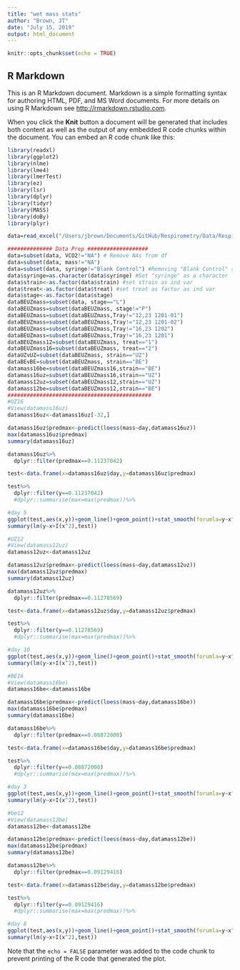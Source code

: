 ```yaml
---
title: "wet mass stats"
author: "Brown, JT"
date: "July 15, 2019"
output: html_document
---
```


```r
knitr::opts_chunk$set(echo = TRUE)
```

## R Markdown

This is an R Markdown document. Markdown is a simple formatting syntax for authoring HTML, PDF, and MS Word documents. For more details on using R Markdown see <http://rmarkdown.rstudio.com>.

When you click the **Knit** button a document will be generated that includes both content as well as the output of any embedded R code chunks within the document. You can embed an R code chunk like this:

```r
library(readxl)
library(ggplot2)
library(nlme)
library(lme4)
library(lmerTest)
library(ez)
library(lsr)
library(dplyr)
library(tidyr)
library(MASS)
library(doBy)
library(plyr)
```

```r

data=read_excel("/Users/jbrown/Documents/GitHub/Respirometry/Data/Respir.xlsx", sheet="Sheet1")

############## Data Prep ###################
data=subset(data, VCO2!="NA") # Remove NAs from df
data=subset(data, mass!="NA")
data=subset(data, syringe!="Blank Control") #Removing "Blank Control" syringes
data$syringe=as.character(data$syringe) #Set "syringe" as a character
data$strain<-as.factor(data$strain) #set strain as ind var
data$treat<-as.factor(data$treat) #set treat as factor as ind var
data$stage<-as.factor(data$stage)
dataBEUZmass=subset(data, stage=="L")
dataBEUZmass=subset(dataBEUZmass, stage!="P")
dataBEUZmass=subset(dataBEUZmass,Tray!="12,23 1201-01")
dataBEUZmass=subset(dataBEUZmass,Tray!="12,23 1201-02")
dataBEUZmass=subset(dataBEUZmass,Tray!="16,23 1202")
dataBEUZmass=subset(dataBEUZmass,Tray!="16,23 1201")
dataBEUZmass12=subset(dataBEUZmass, treat=="1")
dataBEUZmass16=subset(dataBEUZmass, treat=="2")
dataUZvUZ=subset(dataBEUZmass, strain=="UZ")
dataBEvBE=subset(dataBEUZmass, strain=="BE")
datamass16be=subset(dataBEUZmass16,strain=="BE")
datamass16uz=subset(dataBEUZmass16,strain=="UZ")
datamass12uz=subset(dataBEUZmass12,strain=="UZ")
datamass12be=subset(dataBEUZmass12,strain=="BE")
#############################################
#UZ16
#View(datamass16uz)
datamass16uz<-datamass16uz[-32,]

datamass16uz$predmax<-predict(loess(mass~day,datamass16uz))
max(datamass16uz$predmax)
summary(datamass16uz)

datamass16uz%>%
  dplyr::filter(predmax==0.11237042)

test<-data.frame(x=datamass16uz$day,y=datamass16uz$predmax)

test%>%
  dplyr::filter(y==0.11237042)
  #dplyr::summarise(max=max(predmax))%>%

#day 5
ggplot(test,aes(x,y))+geom_line()+geom_point()+stat_smooth(forumla=y~x^2)
summary(lm(y~x+I(x^2),test))

#UZ12
#View(datamass12uz)
datamass12uz<-datamass12uz

datamass12uz$predmax<-predict(loess(mass~day,datamass12uz))
max(datamass12uz$predmax)
summary(datamass12uz)

datamass12uz%>%
  dplyr::filter(predmax==0.11278569)

test<-data.frame(x=datamass12uz$day,y=datamass12uz$predmax)

test%>%
  dplyr::filter(y==0.11278569)
  #dplyr::summarise(max=max(predmax))%>%

#day 10
ggplot(test,aes(x,y))+geom_line()+geom_point()+stat_smooth(forumla=y~x^2)
summary(lm(y~x+I(x^2),test))

#BE16
#View(datamass16be)
datamass16be<-datamass16be

datamass16be$predmax<-predict(loess(mass~day,datamass16be))
max(datamass16be$predmax)
summary(datamass16be)

datamass16be%>%
  dplyr::filter(predmax==0.08872000)

test<-data.frame(x=datamass16be$day,y=datamass16be$predmax)

test%>%
  dplyr::filter(y==0.08872000)
  #dplyr::summarise(max=max(predmax))%>%

#day 3
ggplot(test,aes(x,y))+geom_line()+geom_point()+stat_smooth(forumla=y~x^2)
summary(lm(y~x+I(x^2),test))

#be12
#View(datamass12be)
datamass12be<-datamass12be

datamass12be$predmax<-predict(loess(mass~day,datamass12be))
max(datamass12be$predmax)
summary(datamass12be)

datamass12be%>%
  dplyr::filter(predmax==0.09129416)

test<-data.frame(x=datamass12be$day,y=datamass12be$predmax)

test%>%
  dplyr::filter(y==0.09129416)
  #dplyr::summarise(max=max(predmax))%>%

#day 8
ggplot(test,aes(x,y))+geom_line()+geom_point()+stat_smooth(forumla=y~x^2)
summary(lm(y~x+I(x^2),test))
```

Note that the `echo = FALSE` parameter was added to the code chunk to prevent printing of the R code that generated the plot.

